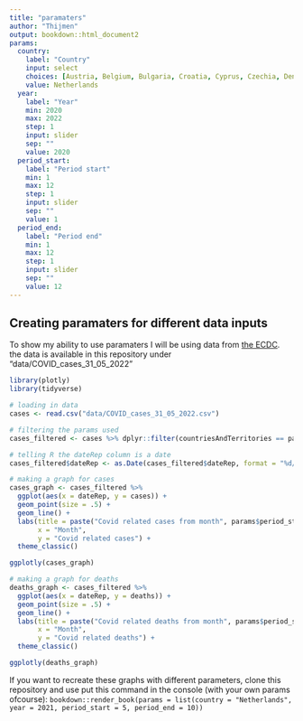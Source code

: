 ```yaml
---
title: "paramaters"
author: "Thijmen"
output: bookdown::html_document2
params:
  country:
    label: "Country"
    input: select
    choices: [Austria, Belgium, Bulgaria, Croatia, Cyprus, Czechia, Denmark, Estonia, Finland, France, Germany, Greece, Hungary, Iceland, Ireland, Italy, Latvia, Liechtenstein, Lithuania, Luxembourg, Malta, Netherlands, Norway, Poland, Portugal, Romania, Slovakia, Slovenia, Spain, Sweden]
    value: Netherlands
  year:
    label: "Year"
    min: 2020
    max: 2022
    step: 1
    input: slider
    sep: ""
    value: 2020
  period_start:
    label: "Period start" 
    min: 1
    max: 12
    step: 1
    input: slider
    sep: ""
    value: 1
  period_end:
    label: "Period end"
    min: 1
    max: 12
    step: 1
    input: slider
    sep: ""
    value: 12
---
```


## Creating paramaters for different data inputs

To show my ability to use paramaters I will be using data from [the ECDC](https://www.ecdc.europa.eu/en/publications-data/data-daily-new-cases-covid-19-eueea-country). the data is available in this repository under "data/COVID_cases_31_05_2022"

```r
library(plotly)
library(tidyverse)
```


```r

# loading in data
cases <- read.csv("data/COVID_cases_31_05_2022.csv")

# filtering the params used
cases_filtered <- cases %>% dplyr::filter(countriesAndTerritories == params$country, year == params$year, month >= params$period_start, month <= params$period_end) 

# telling R the dateRep column is a date
cases_filtered$dateRep <- as.Date(cases_filtered$dateRep, format = "%d/%m/%Y")

# making a graph for cases
cases_graph <- cases_filtered %>%
  ggplot(aes(x = dateRep, y = cases)) +
  geom_point(size = .5) +
  geom_line() +
  labs(title = paste("Covid related cases from month", params$period_start, "to", params$period_end, "in", params$year, "for", params$country),
       x = "Month",
       y = "Covid related cases") +
  theme_classic()

ggplotly(cases_graph)

# making a graph for deaths
deaths_graph <- cases_filtered %>%
  ggplot(aes(x = dateRep, y = deaths)) +
  geom_point(size = .5) +
  geom_line() +
  labs(title = paste("Covid related deaths from month", params$period_start, "to", params$period_end, "in", params$year, "for", params$country),
       x = "Month",
       y = "Covid related deaths") +
  theme_classic()

ggplotly(deaths_graph)
```

If you want to recreate these graphs with different parameters, clone this repository and use put this command in the console (with your own params ofcourse): `bookdown::render_book(params = list(country = "Netherlands", year = 2021, period_start = 5, period_end = 10))`
